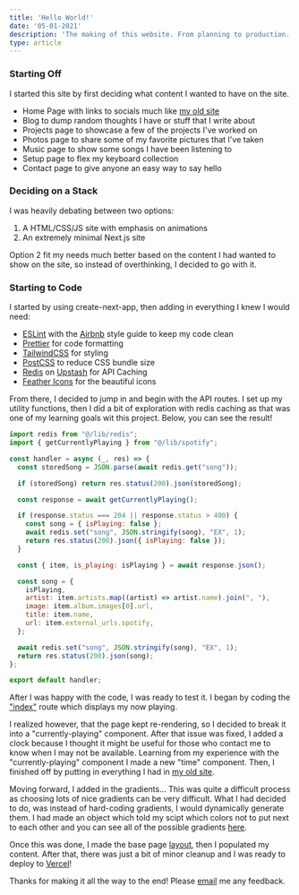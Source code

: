 ```yaml
---
title: 'Hello World!'
date: '05-01-2021'
description: 'The making of this website. From planning to production.'
type: article
---
```


### Starting Off
I started this site by first deciding what content I wanted to have on the site.

- Home Page with links to socials much like [my old site](https://2019.sid.fyi)
- Blog to dump random thoughts I have or stuff that I write about
- Projects page to showcase a few of the projects I've worked on
- Photos page to share some of my favorite pictures that I've taken
- Music page to show some songs I have been listening to
- Setup page to flex my keyboard collection
- Contact page to give anyone an easy way to say hello

### Deciding on a Stack
I was heavily debating between two options:

1. A HTML/CSS/JS site with emphasis on animations
2. An extremely minimal Next.js site

Option 2 fit my needs much better based on the content I had wanted to show on the site, so instead of overthinking, I decided to go with it.

### Starting to Code
I started by using create-next-app, then adding in everything I knew I would need:

- [ESLint](https://eslint.org/) with the [Airbnb](https://www.npmjs.com/package/eslint-config-airbnb) style guide to keep my code clean
- [Prettier](https://prettier.io/) for code formatting
- [TailwindCSS](https://tailwindcss.com) for styling
- [PostCSS](https://postcss.org/) to reduce CSS bundle size
- [Redis](https://redis.io/) on [Upstash](https://upstash.com/) for API Caching
- [Feather Icons](https://feathericons.com/) for the beautiful icons

From there, I decided to jump in and begin with the API routes.
I set up my utility functions, then I did a bit of exploration with redis caching as that was one of my learning goals wit this project.
Below, you can see the result!

```js
import redis from "@/lib/redis";
import { getCurrentlyPlaying } from "@/lib/spotify";

const handler = async (_, res) => {
  const storedSong = JSON.parse(await redis.get("song"));

  if (storedSong) return res.status(200).json(storedSong);

  const response = await getCurrentlyPlaying();

  if (response.status === 204 || response.status > 400) {
    const song = { isPlaying: false };
    await redis.set("song", JSON.stringify(song), "EX", 1);
    return res.status(200).json({ isPlaying: false });
  }

  const { item, is_playing: isPlaying } = await response.json();

  const song = {
    isPlaying,
    artist: item.artists.map((artist) => artist.name).join(", "),
    image: item.album.images[0].url,
    title: item.name,
    url: item.external_urls.spotify,
  };

  await redis.set("song", JSON.stringify(song), "EX", 1);
  return res.status(200).json(song);
};

export default handler;
```

After I was happy with the code, I was ready to test it. I began by coding the ["index"](/) route which displays my now playing.

I realized however, that the page kept re-rendering, so I decided to break it into a "currently-playing" component.
After that issue was fixed, I added a clock because I thought it might be useful for those who contact me to know when I may not be available.
Learning from my experience with the "currently-playing" component I made a new "time" component.
Then, I finished off by putting in everything I had in [my old site](https://2019.sid.fyi).

Moving forward, I added in the gradients...
This was quite a difficult process as choosing lots of nice gradients can be very difficult.
What I had decided to do, was instead of hard-coding gradients, I would dynamically generate them.
I had made an object which told my scipt which colors not to put next to each other and you can see all of the possible gradients [here](/gradients).


Once this was done, I made the base page [layout](/layout), then I populated my content.
After that, there was just a bit of minor cleanup and I was ready to deploy to [Vercel](https://vercel.com/)!

Thanks for making it all the way to the end! Please [email](mailto:hi@sid.fyi) me any feedback.
